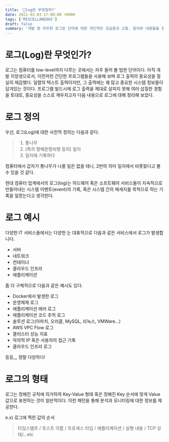 ```yaml
---
title: '🤔log란 무엇일까?'
date: 2021-02-03 17:00:00 +0900
tags: ['MISCELLANEOUS']
draft: false
summary: '개발 중 마주한 로그란 단어에 대한 개인적인 궁금증과 고찰. 알아본 내용들을 정리한 문서. IT주변 용어/상식/정보 정리 문서'
---
```


# 로그(Log)란 무엇인가?

로그는 컴퓨터를 low-level까지 다루는 곳에서는 자주 들어 볼 법한 단어이다. 아직 개발 지망생으로서, 이런저런 간단한 프로그램들을 사용해 보며 로그 출력의 중요성을 절실히 체감했다. 일렬의 텍스트 출력이지만, 그 출력에는 꽤 많고 중요한 시스템 정보들이 담겨있는 것이다. 프로그램 빌드시에 로그 출력을 제대로 살피지 못해 여러 삽질한 경험을 토대로, 중요성을 스스로 깨우치고자 다음 내용으로 로그에 대해 정리해 보았다.

# 로그 정의
우선, 로그(Log)에 대한 사전적 정의는 다음과 같다.

> 1. 통나무
> 2. (특히 항해운항비행 등의) 일지
> 3. 일지에 기록하다

컴퓨터에서 갑자기 통나무가 나올 일은 없을 테니, 2번의 의미 일지에서 비롯됬다고 볼 수 있을 것 같다.

현대 컴퓨터 업계에서의 로그(log)는 하드웨어 혹은 소프트웨어 서비스들이 지속적으로 만들어내는 시스템 이벤트(event)의 기록, 혹은 시스템 간의 메세지를 목적으로 하는 기록을 일컫는다고 생각한다.

# 로그 예시
다양한 IT 서비스들에서는 다양한 는 대표적으로 다음과 같은 서비스에서 로그가 발생합니다.

- 서버
- 네트워크
- 컨테이너
- 클라우드 인프라
- 애플리케이션

좀 더 구체적으로 다음과 같은 예시도 있다.

- Docker에서 발생한 로그
- 운영체제 로그
- 애플리케이션 에러 로그
- 애플리케이션 코드 추적 로그
- 솔루션 로그(아파치, 오라클, MySQL, 리눅스, VMWare...)
- AWS VPC Flow 로그
- 클러스터 성능 지표 
- 악의적 IP 혹은 사용자의 접근 기록
- 클라우드 인프라 로그

등등,,, 정말 다양하다!

# 로그의 형태

로그는 정해진 규칙에 의거하여 Key-Value 형태 혹은 정해진 Key 순서에 맞게 Value 값으로 표현하는 것이 일반적이다. 이런 패턴을 통해 분석과 모니터링에 대한 정보를 제공한다.

e.x) 로그에 찍힌 값의 순서

> 타임스탬프 / 호스트 이름 / 프로세스 타입 / 애플리케이션 / 실행 내용 / TCP 상태/...etc